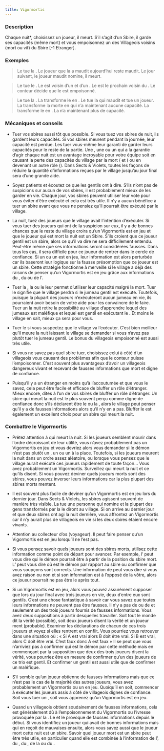 ```yaml
---
title: Vigormortis
---
```



<Role VIGORMORTIS header />

### Description

Chaque nuit*, choisissez un joueur, il meurt. S’il s’agit d’un Sbire, il garde ses capacités (même mort) et vous empoisonnez un des Villageois voisins (mort ou vif) du Sbire [-1 Etranger].
 
### Exemples  
> Le <Role VIGORMORTIS /> tue la <Role SORCIERE />. Le joueur que la <Role SORCIERE /> a maudit aujourd’hui reste maudit. Le jour suivant, le joueur maudit nomine, il meurt.

> Le <Role VIGORMORTIS /> tue le <Role JUMEAU_MALEFIQUE />. Le <Role JUMEAU_MALEFIQUE /> est voisin d’un <Role MALADROIT /> et d’un <Role FLEURISTE />. Le <Role SAGE /> est le prochain voisin du <Role MALADROIT />. Le conteur décide que le <Role SAGE /> est empoisonné.

> Le <Role VIGORMORTIS /> tue la <Role VIEILLE_CHOUETTE />. La <Role VIEILLE_CHOUETTE /> transforme le <Role SAVANT /> en <Role SORCIERE />. Le <Role VIGORMORTIS /> tue la <Role SORCIERE /> qui maudit et tue un joueur. La <Role VIEILLE_CHOUETTE /> transforme la <Role SORCIERE /> morte en <Role ORACLE /> qui n’a maintenant aucune capacité. La <Role VIEILLE_CHOUETTE /> transforme le <Role VIGORMORTIS /> en <Role VORTOX />. La <Role VIEILLE_CHOUETTE /> n’a maintenant plus de capacité.

### Mécaniques et conseils
- Tuer vos sbires aussi tôt que possible. Si vous tuez vos sbires de nuit, ils gardent leurs capacités. Si vos sbires meurent pendant la journée, leur capacité est perdue. Les tuer vous-même leur garanti de garder leurs capacités pour le reste de la partie. Une <Role SORCIERE />, une <Role VIEILLE_CHOUETTE /> ou un <Role MANIPULATEUR /> qui a la garantie d’agir chaque nuit est un avantage incroyable pour votre équipe soit en causant la perte des capacités du village par la mort (<Role SORCIERE /> et <Role MANIPULATEUR />) ou en devenant un autre rôle (<Role VIEILLE_CHOUETTE />). Dans Sects & Violets, toutes les façons de réduire la quantité d’informations reçues par le village jusqu’au jour final sera d’une grande aide.

- Soyez patients et écoutez ce que les gentils ont à dire. S’ils n’ont pas de suspicions sur aucun de vos sbires, il est probablement mieux de les garder en vie. Chaque jour, vos sbires peuvent utiliser leur vote pour vous éviter d’être exécuté et cela est très utile. Il n’y a aucun bénéfice à tuer un sbire avant que vous ne pensiez qu’il pourrait être exécuté par le village.

- La nuit, tuez des joueurs que le village avait l’intention d’exécuter. Si vous tuer des joueurs qui ont de la suspicion sur eux, il y a de bonnes chances que le reste du village croira qu’un Vigormortis est en jeu et que le joueur qui est mort la nuit est un Sbire. S’ils croient que ce joueur gentil est un sbire, alors ce qu’il va dire ne sera difficilement entendu. Peut-être même que ses informations seront considérées fausses. Dans tous les cas, il sera difficile pour ce joueur de rentrer dans le cercle de confiance. Si un <Role HORLOGER /> ou un <Role CRIEUR /> est en jeu, leur information est alors perturbée car ils baseront leur logique sur la fausse présomption que ce joueur est un sbire. Cette stratégie fonctionne à merveille si le village a déjà des raisons de penser qu’un Vigormortis est en jeu grâce aux informations du <Role REVEUR />, du <Role SAVANT /> ou de l’<Role ARTISTE />.

- Tuer la <Role SORCIERE />, la <Role VIEILLE_CHOUETTE /> ou le <Role MANIPULATEUR /> leur permet d’utiliser leur capacité malgré la mort. Tuer le <Role JUMEAU_MALEFIQUE /> signifie que le village perdra si le jumeau gentil est exécuté. Toutefois, puisque la plupart des joueurs n’exécuteront aucun jumeau en vie, ils pourraient avoir besoin de votre aide pour les convaincre de le faire. Tuer un <Role JUMEAU_MALEFIQUE /> la nuit retire la possibilité au village d’apprendre lequel des jumeaux est maléfique et lequel est gentil en exécutant le <Role JUMEAU_MALEFIQUE />. Et moins le village en sait, mieux ça sera pour vous.

- Tuer le <Role JUMEAU_MALEFIQUE /> si vous suspectez que le village va l’exécuter. C’est bien meilleur qu’il meure la nuit laissant le village se demander si vous n’avez pas plutôt tuer le jumeau gentil. Le bonus du villageois empoisonné est aussi très utile.

- Si vous ne savez pas quel sbire tuer, choisissez celui à côté d’un villageois vous causant des problèmes afin que le conteur puisse l’empoisonner. C’est souvent plus avantageux d’avoir un villageois dangereux vivant et recevant de fausses informations que mort et digne de confiance.

- Puisqu’il y a un étranger en moins qu’à l’accoutumée et que vous le savez, cela peut être facile et efficace de bluffer un rôle d’étranger. Mieux encore, dites à l’un de vos sbires de bluffer un rôle d’étranger. Un sbire qui meurt la nuit est le plus souvent perçu comme digne de confiance donc s’ils déclarent être le <Role MALADROIT /> ou la <Role DULCINEE />, alors le village peut penser qu’il y a de fausses informations alors qu’il n’y en a pas. Bluffer le <Role SAGE /> est également un excellent choix pour un sbire qui meurt la nuit.

### Combattre le Vigormortis

- Prêtez attention à qui meurt la nuit. Si les joueurs semblent mourir dans l’ordre décroissant de leur utilité, vous n’avez probablement pas un Vigormortis en jeu et vous devriez alors vous demander si le démon n’est pas plutôt un <Role FANG_GU />, un <Role NO_DASHII /> ou un <Role VORTOX /> à la place. Toutefois, si les joueurs meurent la nuit dans un ordre assez aléatoire, ou lorsque vous pensez que le village aurait exécuté ces joueurs rapidement de toute façon… Vous avez probablement un Vigormortis. Surveillez qui meurt la nuit et ce qu’ils disent. Si vous pouvez deviner quels joueurs morts sont des sbires, vous pouvez inverser leurs informations car la plus plupart des sbires morts mentent. 

- Il est souvent plus facile de deviner qu’un Vigormortis est en jeu lors du dernier jour. Dans Sects & Violets, les sbires agissent souvent de manière très visible. La <Role SORCIERE /> tue une personne qui nomine et la plupart des gens transformés par la <Role VIEILLE_CHOUETTE /> le diront au village. Si on arrive au dernier jour et que deux sbires ont agi la nuit dernière, vous affrontez un Vigormortis car il n’y aurait plus de villageois en vie si les deux sbires étaient encore vivants.

- Attention au collecteur d’os (voyageur). Il peut faire penser qu’un Vigormortis est en jeu lorsqu’il ne l’est pas.

- Si vous pensez savoir quels joueurs sont des sbires morts, utilisez cette information comme point de départ pour avancer. Par exemple, l’<Role HORLOGER /> peut vous dire qui le démon pourrait être à partir de la position du sbire mort. L’<Role ARTISTE /> peut vous dire où est le démon par rapport au sbire ou confirmer que vous soupçons sont corrects. Une information de <Role CRIEUR /> peut vous dire si vous avez raison ou non et si son information est à l’opposé de la vôtre, alors ce joueur pourrait ne pas être le <Role CRIEUR /> après tout.

- Si un Vigormortis est en jeu, alors vous pouvez assurément supposer que lors du jour final avec trois joueurs en vie, deux d’entre eux sont gentils. C’est une chose fantastique à savoir car vous savez que toutes leurs informations ne peuvent pas être fausses. Il n’y a pas de <Role VORTOX /> ou de <Role NO_DASHII /> et seulement un des trois joueurs fournis de fausses informations. Vous avez deux suppositions à partir desquelles travailler. Soit tout le monde dit la vérité (possible), soit deux joueurs disent la vérité et un joueur ment (probable). Examiner les déclarations de chacun de ces trois joueurs et voyez si elles rentrent en conflit. Vous pourriez vous retrouver dans une situation où : « Si A est vrai alors B doit être vrai. Si B est vrai, alors C doit être vrai. C’est faux donc A est faux » Il se peut que vous n’arriviez pas à confirmer qui est le démon par cette méthode mais en commençant par la supposition que deux des trois joueurs disent la vérité, vous pourriez être en mesure de confirmer qu’un des joueurs de ce trio est gentil. Et confirmer un gentil est aussi utile que de confirmer un maléfique.

- S’il semble qu’un joueur obtienne de fausses informations mais que ce n’est pas le cas de la majorité des autres joueurs, vous avez probablement un Vigormortis ou un <Role NO_DASHII /> en jeu. Quoiqu’il en soit, commencer à exécuter les joueurs assis à côté de villageois dignes de confiance. Soit vous tuer un <Role NO_DASHII />, soit vous apprenez qu’un Vigormortis est en jeu.

- Quand un villageois obtient soudainement de fausses informations, cela est généralement dû à l’empoisonnement du Vigormortis ou l’ivresse provoquée par la <Role DULCINEE />. Le <Role VORTOX /> et le <Role NO_DASHII /> provoque de fausses informations depuis le début. Si vous identifiez un joueur qui avait de bonnes informations mais qui en reçoit de mauvaises ensuite, alors vous savez aussi que le joueur mort cette nuit est un sbire. Savoir quel joueur mort est un sbire peut être très utile, en particulier quand elle est combinée à l’information de l’<Role HORLOGER />, du <Role CRIEUR />, du <Role REVEUR />, de la <Role COUTURIERE /> ou du <Role JONGLEUR />.
